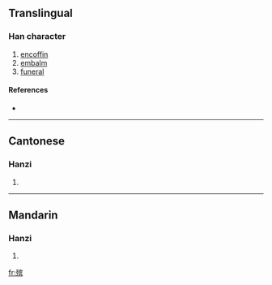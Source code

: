 {{also|殯}}
==Translingual==

===Han character===
{{Han char|rn=78|rad=歹|as=10|sn=14|four=|canj=一弓十人金 (MNJOC)}}

# [[encoffin]]
# [[embalm]]
# [[funeral]]

====References====
* {{Han ref|kx=0582.351|hdz=21392.110|uh=6BA1|ud=27553}}

----

==Cantonese==

===Hanzi===
{{yue-hanzi|jyut=|y=ban3}}

# {{defn|Cantonese}}

----

==Mandarin==

===Hanzi===
{{cmn-hanzi|tra=殯|pin=[[bìn]] ([[bin4]])|wg=pin<sup>4</sup>}}

# {{defn|Mandarin}}

[[fr:殡]]